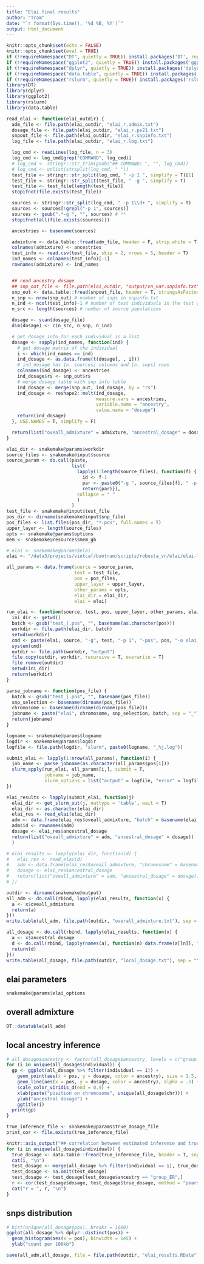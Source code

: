```yaml
---
title: "Elai final results"
author: "Tram"
date: "`r format(Sys.time(), '%d %B, %Y')`"
output: html_document
---
```


```r
knitr::opts_chunk$set(echo = FALSE)
knitr::opts_chunk$set(eval = TRUE)
if (!requireNamespace("DT", quietly = TRUE)) install.packages('DT', repos = "https://cloud.r-project.org")
if (!requireNamespace("ggplot2", quietly = TRUE)) install.packages('ggplot2', repos = "https://cloud.r-project.org")
if (!requireNamespace("dplyr", quietly = TRUE)) install.packages('dplyr', repos = "https://cloud.r-project.org")
if (!requireNamespace("data.table", quietly = TRUE)) install.packages('data.table', repos = "https://cloud.r-project.org")
if (!requireNamespace("rslurm", quietly = TRUE)) install.packages('rslurm', repos = "https://cloud.r-project.org")
library(DT)
library(dplyr)
library(ggplot2)
library(rslurm)
library(data.table)
```

```r
read_elai <- function(elai_outdir) {
  adm_file <- file.path(elai_outdir, "elai_r.admix.txt")
  dosage_file <- file.path(elai_outdir, "elai_r.ps21.txt")
  snpout_file <- file.path(elai_outdir, "elai_r.snpinfo.txt")
  log_file <- file.path(elai_outdir, "elai_r.log.txt")

  log_cmd <- readLines(log_file, n = 3)
  log_cmd <- log_cmd[grep("COMMAND", log_cmd)]
  # log_cmd <- stringr::str_trim(gsub("## COMMAND: ", "", log_cmd))
  # log_cmd <- unlist(strsplit(log_cmd, " "))
  test_file <- stringr::str_split(log_cmd, " -p 1 ", simplify = T)[1]
  test_file <- stringr::str_split(test_file, " -g ", simplify = T)
  test_file <- test_file[length(test_file)]
  stopifnot(file.exists(test_file))

  sources <- stringr::str_split(log_cmd, " -p 1\\d+ ", simplify = T)
  sources <- sources[!grepl("-p 1", sources)]
  sources <- gsub(".*-g ", "", sources) # **
  stopifnot(all(file.exists(sources)))

  ancestries <- basename(sources)

  admixture <- data.table::fread(adm_file, header = F, strip.white = T, sep = " ", stringsAsFactors = F, data.table = F)
  colnames(admixture) <- ancestries
  test_info <- read.csv(test_file, skip = 2, nrows = 5, header = T)
  ind_names <- colnames(test_info)[-1]
  rownames(admixture) <- ind_names


  ## read ancestry dosage
  ## snp_out_file <- file.path(elai_outdir, "output/vn_var.snpinfo.txt")
  snp_out <- data.table::fread(snpout_file, header = T, stringsAsFactors = F, data.table = F)
  n_snp <- nrow(snp_out) # number of snps in snpinfo.txt
  n_ind <- ncol(test_info)-1 # number of test individuals in the test genotype file
  n_src <- length(sources) # number of source populations

  dosage <- scan(dosage_file)
  dim(dosage) <- c(n_src, n_snp, n_ind)

  # get dosage info for each individual in a list
  dosage <- sapply(ind_names, function(ind) {
    # get dosage matrix of the individual
    i <- which(ind_names == ind)
    ind_dosage <- as.data.frame(t(dosage[, , i]))
    # ind_dosage has [n. sources] columns and [n. snps] rows
    colnames(ind_dosage) <- ancestries
    ind_dosage$rs <- snp_out$rs
    # merge dosage table with snp info table
    ind_dosage <- merge(snp_out, ind_dosage, by = "rs")
    ind_dosage <- reshape2::melt(ind_dosage,
                                 measure.vars = ancestries,
                                 variable.name = "ancestry",
                                 value.name = "dosage")
    return(ind_dosage)
  }, USE.NAMES = T, simplify = F)

  return(list("oveall_admixture" = admixture, "ancestral_dosage" = dosage))
}
```

```r
elai_dir <- snakemake@params$workdir
source_files <- snakemake@input$source
source_param <- do.call(paste,
                        list(
                          lapply(1:length(source_files), function(f) {
                            id <- f-1
                            par <- paste0("-g ", source_files[f], " -p 1", id)
                            return(par)}),
                          collapse = " "
                          )
                        )
test_file <- snakemake@input$test_file
pos_dir <- dirname(snakemake@input$snp_file)
pos_files <- list.files(pos_dir, "*.pos", full.names = T)
upper_layer <- length(source_files)
opts <- snakemake@params$options
mem <- snakemake@resources$mem_gb

# elai <- snakemake@params$elai
elai <- "/data3/projects/vietcaf/baotram/scripts/robusta_vn/elai/elai-lin"

all_params <- data.frame(source = source_param,
                         test = test_file,
                         pos = pos_files,
                         upper_layer = upper_layer,
                         other_params = opts,
                         elai_dir = elai_dir,
                         elai = elai)
```

```r
run_elai <- function(source, test, pos, upper_layer, other_params, elai_dir, elai) {
  ini_dir <- getwd()
  batch <- gsub("test_|.pos", "", basename(as.character(pos)))
  workdir <- file.path(elai_dir, batch)
  setwd(workdir)
  cmd <- paste(elai, source, "-g", test, "-p 1", "-pos", pos, "-o elai_r", "-C", upper_layer, other_params)
  system(cmd)
  outdir <- file.path(workdir, "output")
  file.copy(outdir, workdir, recursive = T, overwrite = T)
  file.remove(outdir)
  setwd(ini_dir)
  return(workdir)
}

parse_jobname <- function(pos_file) {
  batch <- gsub("test_|.pos", "", basename(pos_file))
  snp_selection <- basename(dirname(pos_file))
  chromosome <- basename(dirname(dirname(pos_file)))
  jobname <- paste("elai", chromosome, snp_selection, batch, sep = "_")
  return(jobname)
}

logname <- snakemake@params$logname
logdir <- snakemake@params$logdir
logfile <- file.path(logdir, "slurm", paste0(logname, "_%j.log"))

submit_elai <- lapply(1:nrow(all_params), function(i) {
  job_name <- parse_jobname(as.character(all_params$pos[i]))
  slurm_apply(run_elai, all_params[i,], submit = T,
              jobname = job_name,
              slurm_options = list("output" = logfile, "error" = logfile, "mem" = paste0(mem,"G")))
})
```

```r
elai_results <- lapply(submit_elai, function(j)
  elai_dir <- get_slurm_out(j, outtype = 'table', wait = T)
  elai_dir <- as.character(elai_dir)
  elai_res <- read_elai(elai_dir)
  adm <- data.frame(elai_res$oveall_admixture, "batch" = basename(elai_dir), stringsAsFactors = F)
  adm$id <- rownames(adm)
  dosage <- elai_res$ancestral_dosage
  return(list("oveall_admixture" = adm, "ancestral_dosage" = dosage))
  )

# elai_results <- lapply(elai_dir, function(d) {
#   elai_res <- read_elai(d)
#   adm <- data.frame(elai_res$oveall_admixture, "chromosome" = basename(dirname(d)), stringsAsFactors = F)
#   dosage <- elai_res$ancestral_dosage
#   return(list("oveall_admixture" = adm, "ancestral_dosage" = dosage))
# })

outdir <- dirname(snakemake@output)
all_adm <- do.call(rbind, lapply(elai_results, function(x) {
  a <- x$oveall_admixture
  return(a)
}))
write.table(all_adm, file.path(outdir, "overall_admixture.txt"), sep = "\t", row.names = F, col.names = T)

all_dosage <- do.call(rbind, lapply(elai_results, function(x) {
  a <- x$ancestral_dosage
  d <- do.call(rbind, lapply(names(a), function(n) data.frame(a[[n]], "individual" = n)))
  return(d)
}))
write.table(all_dosage, file.path(outdir, "local_dosage.txt"), sep = "\t", row.names = F, col.names = T)
```

## elai parameters
```r
snakemake@params$elai_options
```

## overall admixture
```r
DT::datatable(all_adm)
```

## local ancestry inference
```r
# all_dosage$ancestry <- factor(all_dosage$ancestry, levels = c("group_ER", "group_OB", "group_C", "group_D", "group_AG"))
for (i in unique(all_dosage$individual)) {
  gp <- ggplot(all_dosage %>% filter(individual == i)) +
    geom_point(aes(x = pos, y = dosage, color = ancestry), size = 1.5, shape = 16, alpha = .5) +
    geom_line(aes(x = pos, y = dosage, color = ancestry), alpha = .5) +
    scale_color_viridis_d(end = 0.9) +
    xlab(paste("position on chromosome", unique(all_dosage$chr))) +
    ylab("ancestral dosage") +
    ggtitle(i)
  print(gp)
}
```


```r
true_inference_file <- snakemake@params$true_dosage_file
print_cor <- file.exists(true_inference_file)
```


```r
knitr::asis_output("## correlation between estimated inference and true inference\\n")
for (i in unique(all_dosage$individual)) {
  true_dosage <- data.table::fread(true_inference_file, header = T, sep = "\t", stringsAsFactors = F)
  cat(i, "\n")
  test_dosage <- merge(all_dosage %>% filter(individual == i), true_dosage, by.x = c("rs", "ancestry"), by.y = c("id", "ancestry"), all.x = T)
  test_dosage <- na.omit(test_dosage)
  test_dosage <- test_dosage[test_dosage$ancestry == "group_ER",]
  r <- cor(test_dosage$dosage, test_dosage$true_dosage, method = "pearson")
  cat("r = ", r, "\n")
}
```


## snps distribution
```r
# hist(unique(all_dosage$pos), breaks = 1000)
ggplot(all_dosage %>% dplyr::distinct(pos)) +
  geom_histogram(aes(x = pos), binwidth = 1e5) +
  ylab("count per 100kb")
```

```r
save(all_adm,all_dosage, file = file.path(outdir, "elai_results.RData"))
```
